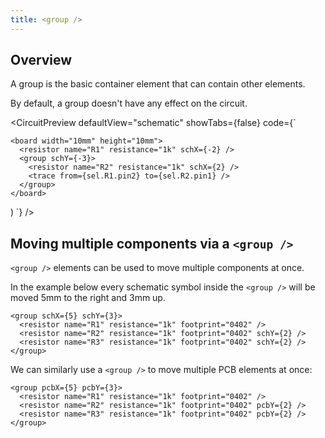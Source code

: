 ```yaml
---
title: <group />
---
```


## Overview

A group is the basic container element that can contain other elements.

By default, a group doesn't have any effect on the circuit.


<CircuitPreview
  defaultView="schematic"
  showTabs={false}
  code={`

    <board width="10mm" height="10mm">
      <resistor name="R1" resistance="1k" schX={-2} />
      <group schY={-3}>
        <resistor name="R2" resistance="1k" schX={2} />
        <trace from={sel.R1.pin2} to={sel.R2.pin1} />
      </group>
    </board>
  )
  `}
/>


## Moving multiple components via a `<group />`

`<group />` elements can be used to move multiple components at once.

In the example below every schematic symbol inside the `<group />` will be moved
5mm to the right and 3mm up.

```tsx
<group schX={5} schY={3}>
  <resistor name="R1" resistance="1k" footprint="0402" />
  <resistor name="R2" resistance="1k" footprint="0402" schY={2} />
  <resistor name="R3" resistance="1k" footprint="0402" schY={2} />
</group>
```

We can similarly use a `<group />` to move multiple PCB elements at once:

```tsx
<group pcbX={5} pcbY={3}>
  <resistor name="R1" resistance="1k" footprint="0402" />
  <resistor name="R2" resistance="1k" footprint="0402" pcbY={2} />
  <resistor name="R3" resistance="1k" footprint="0402" pcbY={2} />
</group>
```